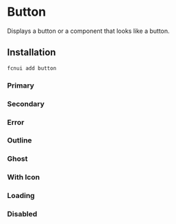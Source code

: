 # Button

Displays a button or a component that looks like a button.

## Installation
```shell
fcnui add button
```

### Primary

<DefaultIframe src="https://fcnui-playground.vercel.app/#/button?variant=primary"/>

### Secondary
<DefaultIframe src="https://fcnui-playground.vercel.app/#/button?variant=secondary"/>

### Error
<DefaultIframe src="https://fcnui-playground.vercel.app/#/button?variant=error"/>

### Outline
<DefaultIframe src="https://fcnui-playground.vercel.app/#/button?variant=outline"/>

### Ghost
<DefaultIframe src="https://fcnui-playground.vercel.app/#/button?variant=ghost"/>

### With Icon
<DefaultIframe src="https://fcnui-playground.vercel.app/#/button?variant=primary&withIcon=true"/>

### Loading
<DefaultIframe src="https://fcnui-playground.vercel.app/#/button?variant=primary&isLoading=true"/>

### Disabled
<DefaultIframe src="https://fcnui-playground.vercel.app/#/button?variant=primary&isDisabled=true"/>